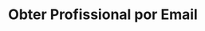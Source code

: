 ---
title: "Obter Profissional por Email"
api: "GET https://regis.app.byefive.com.br/rest/professionals/email/{email}"
description: "Obtém um profissional pelo seu endereço de email"
---